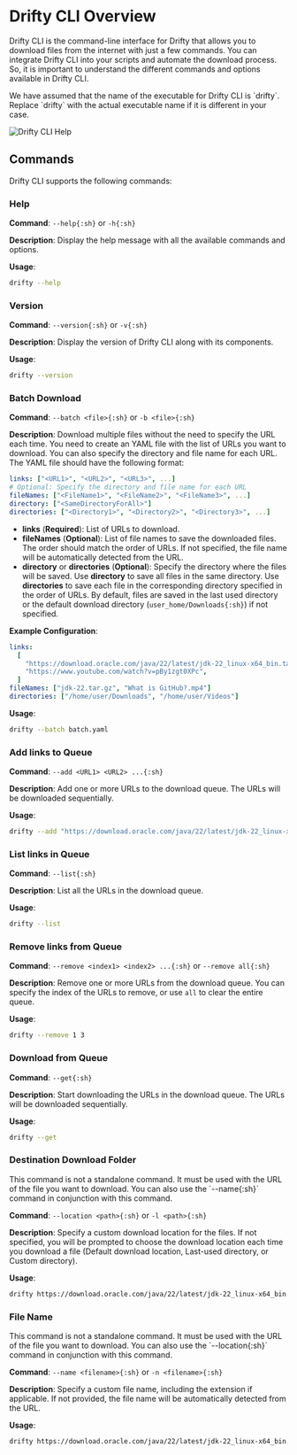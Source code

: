 
# Drifty CLI Overview

Drifty CLI is the command-line interface for Drifty that allows you to download files from the internet with just a few commands. You can integrate Drifty CLI into your scripts and automate the download process. So, it is important to understand the different commands and options available in Drifty CLI.

<Callout type="info">
  We have assumed that the name of the executable for Drifty CLI is `drifty`.
  Replace `drifty` with the actual executable name if it is different in your
  case.
</Callout>

![Drifty CLI Help](https://github.com/user-attachments/assets/b695f3b4-c695-4dfe-a431-9742671488f9)

## Commands

Drifty CLI supports the following commands:

### Help

**Command**: `--help{:sh}` or `-h{:sh}`

**Description**: Display the help message with all the available commands and options.

**Usage**:

```bash
drifty --help
```

### Version

**Command**: `--version{:sh}` or `-v{:sh}`

**Description**: Display the version of Drifty CLI along with its components.

**Usage**:

```bash
drifty --version
```

### Batch Download

**Command**: `--batch <file>{:sh}` or `-b <file>{:sh}`

**Description**: Download multiple files without the need to specify the URL each time. You need to create an YAML file with the list of URLs you want to download. You can also specify the directory and file name for each URL. The YAML file should have the following format:

```yaml filename="sample.yaml" showLineNumbers
links: ["<URL1>", "<URL2>", "<URL3>", ...]
# Optional: Specify the directory and file name for each URL
fileNames: ["<FileName1>", "<FileName2>", "<FileName3>", ...]
directory: ["<SameDirectoryForAll>"]
directories: ["<Directory1>", "<Directory2>", "<Directory3>", ...]
```

- **links** (**Required**): List of URLs to download.
- **fileNames** (**Optional**): List of file names to save the downloaded files. The order should match the order of URLs. If not specified, the file name will be automatically detected from the URL.
- **directory** or **directories** (**Optional**): Specify the directory where the files will be saved. Use **directory** to save all files in the same directory. Use **directories** to save each file in the corresponding directory specified in the order of URLs. By default, files are saved in the last used directory or the default download directory (`user_home/Downloads{:sh}`) if not specified.

**Example Configuration**:

```yaml filename="batch.yaml" showLineNumbers
links:
  [
    "https://download.oracle.com/java/22/latest/jdk-22_linux-x64_bin.tar.gz",
    "https://www.youtube.com/watch?v=pBy1zgt0XPc",
  ]
fileNames: ["jdk-22.tar.gz", "What is GitHub?.mp4"]
directories: ["/home/user/Downloads", "/home/user/Videos"]
```

**Usage**:

```bash
drifty --batch batch.yaml
```

### Add links to Queue

**Command**: `--add <URL1> <URL2> ...{:sh}`

**Description**: Add one or more URLs to the download queue. The URLs will be downloaded sequentially.

**Usage**:

```bash
drifty --add "https://download.oracle.com/java/22/latest/jdk-22_linux-x64_bin.tar.gz" "https://www.youtube.com/watch?v=pBy1zgt0XPc"
```

### List links in Queue

**Command**: `--list{:sh}`

**Description**: List all the URLs in the download queue.

**Usage**:

```bash
drifty --list
```

### Remove links from Queue

**Command**: `--remove <index1> <index2> ...{:sh}` or `--remove all{:sh}`

**Description**: Remove one or more URLs from the download queue. You can specify the index of the URLs to remove, or use `all` to clear the entire queue.

**Usage**:

```bash
drifty --remove 1 3
```

### Download from Queue

**Command**: `--get{:sh}`

**Description**: Start downloading the URLs in the download queue. The URLs will be downloaded sequentially.

**Usage**:

```bash
drifty --get
```

### Destination Download Folder

<Callout type="warning">
  This command is not a standalone command. It must be used with the URL of the
  file you want to download. You can also use the `--name{:sh}` command in
  conjunction with this command.
</Callout>

**Command**: `--location <path>{:sh}` or `-l <path>{:sh}`

**Description**: Specify a custom download location for the files. If not specified, you will be prompted to choose the download location each time you download a file (Default download location, Last-used directory, or Custom directory).

**Usage**:

```bash
drifty https://download.oracle.com/java/22/latest/jdk-22_linux-x64_bin.tar.gz --location /home/user/Downloads
```

### File Name

<Callout type="info">
  This command is not a standalone command. It must be used with the URL of the
  file you want to download. You can also use the `--location{:sh}` command in
  conjunction with this command.
</Callout>

**Command**: `--name <filename>{:sh}` or `-n <filename>{:sh}`

**Description**: Specify a custom file name, including the extension if applicable. If not provided, the file name will be automatically detected from the URL.

**Usage**:

```bash
drifty https://download.oracle.com/java/22/latest/jdk-22_linux-x64_bin.tar.gz --name jdk-22.tar.gz
```
